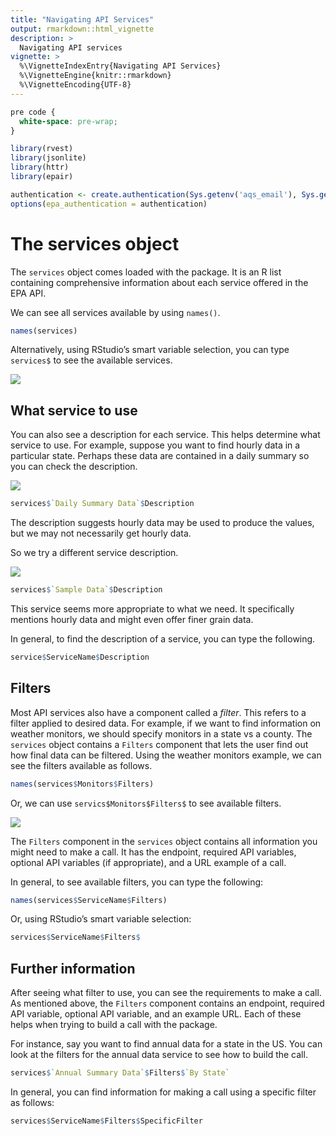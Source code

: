 ```yaml
---
title: "Navigating API Services"
output: rmarkdown::html_vignette
description: >
  Navigating API services
vignette: >
  %\VignetteIndexEntry{Navigating API Services}
  %\VignetteEngine{knitr::rmarkdown}
  %\VignetteEncoding{UTF-8}
---
```


```css
pre code {
  white-space: pre-wrap;
}
```

```r
library(rvest)
library(jsonlite)
library(httr)
library(epair)
```

```r
authentication <- create.authentication(Sys.getenv('aqs_email'), Sys.getenv('aqs_api_key'))
options(epa_authentication = authentication)
```

# The services object

The `services` object comes loaded with the package. It is an R list containing comprehensive information about each service offered in the EPA API. 

We can see all services available by using `names()`.

```r
names(services)
```

Alternatively, using RStudio's smart variable selection, you can type `services$`
to see the available services. 

![](img/making_first_call/service_selection.png)

## What service to use

You can also see a description for each service. This helps determine what service to use. For example, suppose you want to find hourly data in a particular state. Perhaps these data are contained in a daily summary so you can check the description. 

![](img/services/daily_description.png)

```r
services$`Daily Summary Data`$Description
```
The description suggests hourly data may be used to produce the values, but we may not necessarily get hourly data. 

So we try a different service description. 

![](img/services/sample_description.png)

```r
services$`Sample Data`$Description
```
This service seems more appropriate to what we need. It specifically mentions hourly data and might even offer finer grain data. 

In general, to find the description of a service, you can type the following. 

```r
service$ServiceName$Description
```

## Filters

Most API services also have a component called a *filter*. This refers to a filter applied to desired data. 
For example, if we want to find information on weather monitors, we should specify monitors in a state vs a county. The `services` object contains a `Filters` component that lets the user find out how final data can be filtered. Using the weather monitors example, we can see the filters available as follows.

```r
names(services$Monitors$Filters)
```

Or, we can use `servics$Monitors$Filters$` to see available filters.

![](img/services/monitor_filters.png)

The `Filters` component in the `services` object contains all information you might need to make a call. It has the endpoint, required API variables, optional API variables (if appropriate), and a URL example of a call. 

In general, to see available filters, you can type the following: 

```r
names(services$ServiceName$Filters)
```

Or, using RStudio's smart variable selection:

```r
services$ServiceName$Filters$
```

## Further information

After seeing what filter to use, you can see the requirements to make a call. As mentioned above, the `Filters` component contains an endpoint, required API variable, optional API variable, and an example URL. Each of these helps when trying to build a call with the package. 

For instance, say you want to find annual data for a state in the US. You can look at the filters for the annual data service to see how to build the call. 

```r
services$`Annual Summary Data`$Filters$`By State`
```

In general, you can find information for making a call using a specific filter 
as follows:

```r
services$ServiceName$Filters$SpecificFilter
```
